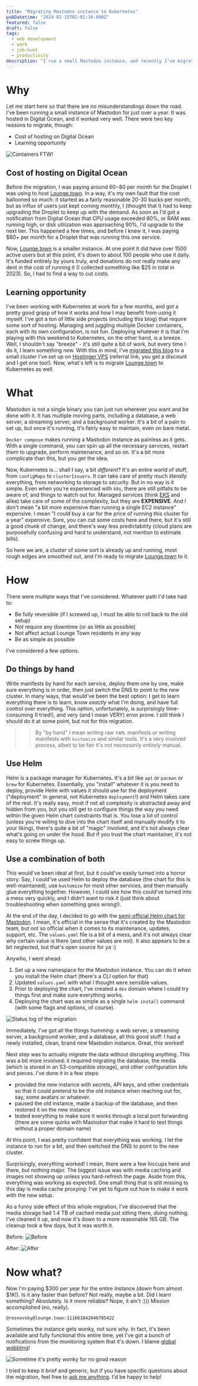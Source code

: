 ```yaml
---
title: "Migrating Mastodon instance to Kubernetes"
pubDatetime: "2024-02-15T02:01:10.000Z"
featured: false
draft: false
tags:
  - web development
  - work
  - job-hunt
  - productivity
description: "I run a small Mastodon instance, and recently I've migrated it from a Docker container in Digital Ocean to my own Kubernetes cluster on Hostinger VPS. Here's how I did it."
---
```


# Why

Let me start here so that there are no misunderstandings down the road. I've been running a small instance of Mastodon for just over a year. It was hosted in Digital Ocean, and it worked very well. There were two key reasons to migrate, though:

- Cost of hosting on Digital Ocean
- Learning opportunity

![Containers FTW!](assets/blog/posts/migrating-mastodon-instance-to-k8s/containers.jpg)

## Cost of hosting on Digital Ocean

Before the migration, I was paying around $60-$80 per month for the Droplet I was using to host [Lounge.town](https://lounge.town). In a way, it's my own fault that the cost ballooned so much: it started as a fairly reasonable 20-30 bucks per month, but as influx of users just kept coming monthly, I (thought that I) had to keep upgrading the Droplet to keep up with the demand. As soon as I'd got a notification from Digital Ocean that CPU usage exceeded 80%, or RAM was running high, or disk utilization was approaching 90%, I'd upgrade to the next tier. This happened a few times, and before I knew it, I was paying $80+ per month for a Droplet that was running this one service.

Now, [Lounge.town](https://lounge.town) is a smaller instance. At one point it did have over 1500 active users but at this point, it's down to about 100 people who use it daily. It's funded entirely by yours truly, and donations do not really make any dent in the cost of running it (I collected something like $25 in total in 2023). So, I had to find a way to cut costs. 

## Learning opportunity

I've been working with Kubernetes at work for a few months, and got a pretty good grasp of how it works and how I may benefit from using it myself. I've got a ton of little side projects (including this blog) that require some sort of hosting. Managing and juggling multiple Docker containers, each with its own configuration, is not fun. Deploying whatever it is that I'm playing with this weekend to Kubernetes, on the other hand, is a breeze. Well, I shouldn't say "breeze" - it's still quite a bit of work, but every time I do it, I learn something new. With this in mind, I've [migrated this blog](/blog/vercel-to-kubernetes) to a small cluster I've set up on [Hostinger VPS](https://hostinger.com/?REFERRALCODE=1ART641) (referral link, you get a discount and I get one too!). Now, what's left is to migrate [Lounge.town](https://lounge.town) to Kubernetes as well.

# What

Mastodon is not a single binary you can just run wherever you want and be done with it. It has multiple moving parts, including a database, a web server, a streaming server, and a background worker. It's a bit of a pain to set up, but once it's running, it's fairly easy to maintain, even on bare metal. 

`Docker compose` makes running a Mastodon instance as painless as it gets. With a single command, you can spin up all the necessary services, restart them to upgrade, perform maintenance, and so on. It's a bit more complicate than this, but you get the idea.

Now, Kubernetes is... shall I say, a bit _different_? It's an entire world of stuff, from `configMaps` to `clusterIssuers`. It can take care of pretty much _literally_ everything, from networking to storage to security. But in no way is it simple. Even when you're experienced with `k8s`, there are still pitfalls to be aware of, and things to watch out for. Managed services (think [EKS](https://www.amazonaws.cn/en/eks/) and alike) take care of some of the complexity, but they are **EXPENSIVE**. And I don't mean "a bit more expensive than running a single EC2 instance" expensive. I mean "I could buy a car for the price of running this cluster for a year" expensive. Sure, you can cut some costs here and there, but it's still a good chunk of change, and there's way less predictability (cloud plans are purposefully confusing and hard to understand, not mention to estimate bills).

So here we are, a cluster of some sort is already up and running, most rough edges are smoothed out, and I'm ready to migrate [Lounge.town](https://lounge.town) to it.

# How

There were multiple ways that I've considered. Whatever path I'd take had to:

- Be fully reversible (if I screwed up, I must be able to roll back to the old setup)
- Not require any downtime (or as little as possible)
- Not affect actual Lounge Town residents in any way
- Be as simple as possible

I've considered a few options.

## Do things by hand

Write manifests by hand for each service, deploy them one by one, make sure everything is in order, then just switch the DNS to point to the new cluster. In many ways, that would've been the best option: I get to learn everything there is to learn, know _exactly_ what I'm doing, and have full control over everything. This option, unfortunately, is surprisingly time-consuming (I tried!), and very (and I mean VERY) error prone. I still think I should do it at some point, but not for this migration.

>> By "by hand" I mean writing raw `YAML` manifests or writing manifests with `kustomize` and similar tools. It's a very involved process, albeit to be fair it's not necessarily _entirely_ manual.

## Use Helm

Helm is a package manager for Kubernetes. It's a bit like `apt` or `pacman` or `brew` for Kubernetes. Essentially, you "install" whatever it is you need to deploy, provide Helm with values it should use for the deployment ("deployment" in general, not Kubernetes `deployment`!) and Helm takes care of the rest. It's really easy, most if not all complexity is abstracted away and hidden from you, but you still get to configure things the way you need within the given Helm chart constraints that is. You lose a lot of control (unless you're willing to dive into the chart itself and manually modify it to your liking), there's quite a bit of "magic" involved, and it's not always clear what's going on under the hood. But if you trust the chart maintainer, it's not easy to screw things up.

## Use a combination of both

This would've been ideal at first, but it could've easily turned into a horror story. Say, I could've used Helm to deploy the database (the chart for this is well-maintaned), use `kustomize` for most other services, and then manually glue everything together. However, I could see how this could've turned into a mess very quickly, and I didn't want to risk it (just think about troubleshooting when something goes wrong!).

At the end of the day, I decided to go with the [semi-official Helm chart for Mastodon](https://github.com/mastodon/chart). I mean, it's official in the sense that it's created by the Mastodon team, but not so official when it comes to its maintenance, updates, support, etc. The `values.yaml` file is a bit of a mess, and it's not always clear why certain value is there (and other values are not). It also appears to be a bit neglected, but that's open source for ya :)

Anywho, I went ahead:

1. Set up a new namespace for the Mastodon instance. You can do it when you install the Helm chart (there's a CLI option for that)
2. Updated `values.yaml` with what I thought were sensible values.
3. Prior to deploying the chart, I've created a `dev` domain where I could try things first and make sure everything works.
4. Deploying the chart was as simple as a single `helm install` command (with some flags and options, of course).

![Status log of the migration](assets/blog/posts/migrating-mastodon-instance-to-k8s/status-log.png)

Immediately, I've got all the things humming: a web server, a streaming server, a background worker, and a database, all this good stuff: I had a newly installed, clean, brand new Mastodon instance. Great, this worked!

Next step was to actually *migrate* the data without disrupting anything. This was a bit more involved: it required migrating the database, the media (which is stored in an S3-compatible storage), and other configuration bits and pieces. I've done it in a few steps:

- provided the new instance with secrets, API keys, and other credentials so that it could pretend to be the old instance when reaching out for, say, some avatars or whatever.
- paused the old instance, made a backup of the database, and then restored it on the new instance
- tested everything to make sure it works through a local port forwarding (there are some quirks with Mastodon that make it hard to test things without a proper domain name)

At this point, I was pretty confident that everything was working. I let the instance to run for a bit, and then switched the DNS to point to the new cluster. 

Surprisingly, everything worked! I mean, there were a few hiccups here and there, but nothing major. The biggest issue was with media caching and images not showing up unless you hard-refresh the page. Aside from this, everything was working as expected. One small thing that is still missing to this day is media cache proxying: I've yet to figure out how to make it work with the new setup. 

As a funny side effect of this whole migration, I've discovered that the media storage had 1.4 TB of cached media just sitting there, doing nothing. I've cleaned it up, and now it's down to a more reasonable 165 GB. The cleanup took a few days, but it was worth it.

Before:
![Before](assets/blog/posts/migrating-mastodon-instance-to-k8s/before.png)

After:
![After](assets/blog/posts/migrating-mastodon-instance-to-k8s/after.png)

# Now what?

Now I'm paying $300 per year for the entire instance (down from almost $1K!). Is it any faster than before? Not really, maybe a bit. Did I learn something? Absolutely. Is it more reliable? Nope, it ain't :))) Mission accomplished (no, really). 

`@rosnovsky@lounge.town:111661042046785422`

Sometimes the instance gets wonky, not sure why. In fact, it's been available and fully functional this entire time, yet I've got a bunch of notifications from the monitoring system that it's down. I blame [global wobbling](https://en.wikipedia.org/wiki/Milankovitch_cycles)!

![Sometime it's pretty wonky for no good reason](assets/blog/posts/migrating-mastodon-instance-to-k8s/stress.png)

I tried to keep it brief and generic, but if you have specific questions about the migration, feel free to [ask me anything](https://lounge.town/@rosnovsky). I'd be happy to help!
